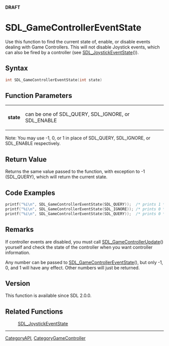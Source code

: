 <span color="red">'''DRAFT'''</span>

<!-- #*^*^*^*^*See http://wiki.libsdl.org/moin.cgi/SGFunctions for details on editing this page*^*^*^*^* -->


= SDL_GameControllerEventState =
Use this function to find the current state of, enable, or disable events dealing with Game Controllers. This will not disable Joystick events, which can also be fired by a controller (see [[SDL_JoystickEventState]]()).




== Syntax ==
<syntaxhighlight lang='c++'>
int SDL_GameControllerEventState(int state)
</syntaxhighlight>


== Function Parameters ==
{|
|'''state'''
|can be one of SDL_QUERY, SDL_IGNORE, or SDL_ENABLE
|}
Note: You may use -1, 0, or 1 in place of SDL_QUERY, SDL_IGNORE, or SDL_ENABLE respectively.


== Return Value ==
Returns the same value passed to the function, with exception to -1 (SDL_QUERY), which will return the current state.

== Code Examples ==
<syntaxhighlight lang='c++'>
printf("%i\n", SDL_GameControllerEventState(SDL_QUERY));  /* prints 1 */
printf("%i\n", SDL_GameControllerEventState(SDL_IGNORE)); /* prints 0 */
printf("%i\n", SDL_GameControllerEventState(SDL_QUERY));  /* prints 0 */
</syntaxhighlight>

== Remarks ==
If controller events are disabled, you must call [[SDL_GameControllerUpdate]]() yourself and check the state of the controller when you want controller information.

Any number can be passed to [[SDL_GameControllerEventState]](), but only -1, 0, and 1 will have any effect. Other numbers will just be returned.


== Version ==
This function is available since SDL 2.0.0.


== Related Functions ==
:[[SDL_JoystickEventState]]

----
[[CategoryAPI]], [[CategoryGameController]]
